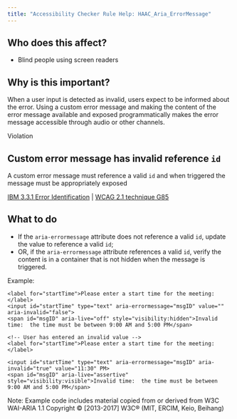 ```yaml
---
title: "Accessibility Checker Rule Help: HAAC_Aria_ErrorMessage"
---
```


<div className="toolHelp">
<Row>
<Column colLg={5} colMd={3} colSm={4} className="toolLeft">

## Who does this affect?

* Blind people using screen readers

## Why is this important?

When a user input is detected as invalid, users expect to be informed about the error. Using a custom error message and making the content of the error message available and exposed programmatically makes the error message accessible through audio or other channels.

</Column>
<Column colLg={11} colMd={5} colSm={4} className="toolMain">

<div id="locLevel" className="level-violation">Violation</div>

## Custom error message has invalid reference `id`
A custom error message must reference a valid `id` and when triggered the message must be appropriately exposed

[IBM 3.3.1 Error Identification](http://www.ibm.com/able/guidelines/ci162/error_id.html) | [WCAG 2.1 technique G85](https://www.w3.org/WAI/WCAG21/Techniques/general/G84)

<div id="locSnippet"></div>

## What to do
* If the `aria-errormessage` attribute does not reference a valid `id`, update the value to reference a valid `id`;
* OR, if the `aria-errormessage` attribute references a valid `id`, verify the content is in a container that is not hidden when the message is triggered.

Example:

```<!-- Initial valid state -->
<label for="startTime">Please enter a start time for the meeting:</label>
<input id="startTime" type="text" aria-errormessage="msgID" value="" aria-invalid="false">
<span id="msgID" aria-live="off" style="visibility:hidden">Invalid time:  the time must be between 9:00 AM and 5:00 PM</span>

<!-- User has entered an invalid value -->
<label for="startTime">Please enter a start time for the meeting:</label>

<input id="startTime" type="text" aria-errormessage="msgID" aria-invalid="true" value="11:30" PM>
<span id="msgID" aria-live="assertive" style="visibility:visible">Invalid time:  the time must be between 9:00 AM and 5:00 PM</span>
```

Note: Example code includes material copied from or derived from W3C WAI-ARIA 1.1 Copyright © [2013-2017] W3C® (MIT, ERCIM, Keio, Beihang)

</Column>
</Row>
</div>

